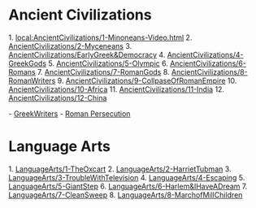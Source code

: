 = Ancient Civilizations =
1. [[local:AncientCivilizations/1-Minoneans-Video.html]]
2. [[AncientCivilizations/2-Myceneans]]
3. [[AncientCivilizations/EarlyGreek&Democracy]]
4. [[AncientCivilizations/4-GreekGods]]
5. [[AncientCivilizations/5-Olympic]]
6. [[AncientCivilizations/6-Romans]]
7. [[AncientCivilizations/7-RomanGods]]
8. [[AncientCivilizations/8-RomanWriters]]
9. [[AncientCivilizations/9-CollpaseOfRomanEmpire]]
10. [[AncientCivilizations/10-Africa]]
11. [[AncientCivilizations/11-India]]
12. [[AncientCivilizations/12-China]]

- [[https://docs.google.com/document/d/1mt_vh6liceXKcqdLgTAc-llV3jR9MOM0gsGjvAuj8h8/edit?usp=sharing|GreekWriters]]
- [[https://mm.tt/1818101533?t=Tgd81fwGKv|Roman Persecution]]

= Language Arts =
1. [[LanguageArts/1-TheOxcart]]
2. [[LanguageArts/2-HarrietTubman]]
3. [[LanguageArts/3-TroubleWithTelevision]]
4. [[LanguageArts/4-Escaping]]
5. [[LanguageArts/5-GiantStep]]
6. [[LanguageArts/6-Harlem&IHaveADream]]
7. [[LanguageArts/7-CleanSweep]]
8. [[LanguageArts/8-MarchofMillChildren]]

